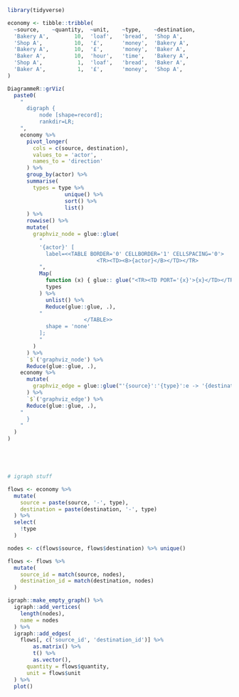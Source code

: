 ```r
library(tidyverse)

economy <- tibble::tribble(
  ~source,    ~quantity,  ~unit,    ~type,    ~destination,
  'Bakery A',        10,  'loaf',   'bread',  'Shop A',
  'Shop A',          10,  '£',      'money',  'Bakery A',
  'Bakery A',        10,  '£',      'money',  'Baker A',
  'Baker A',         10,  'hour',   'time',   'Bakery A',
  'Shop A',           1,  'loaf',   'bread',  'Baker A',
  'Baker A',          1,  '£',      'money',  'Shop A',
)

DiagrammeR::grViz(
  paste0(
    "
      digraph {
          node [shape=record];
          rankdir=LR;
    ",
    economy %>%
      pivot_longer(
        cols = c(source, destination),
        values_to = 'actor',
        names_to = 'direction'
      ) %>%
      group_by(actor) %>%
      summarise(
        types = type %>%
                  unique() %>%
                  sort() %>%
                  list()
      ) %>%
      rowwise() %>%
      mutate(
        graphviz_node = glue::glue(
          "
          '{actor}' [
            label=<<TABLE BORDER='0' CELLBORDER='1' CELLSPACING='0'>
                            <TR><TD><B>{actor}</B></TD></TR>
          ",
          Map(
            function (x) { glue:: glue("<TR><TD PORT='{x}'>{x}</TD></TR>") },
            types
          ) %>%
            unlist() %>%
            Reduce(glue::glue, .),
          "
                        </TABLE>>
            shape = 'none'
          ];
          "
        )
      ) %>%
      `$`('graphviz_node') %>%
      Reduce(glue::glue, .),
    economy %>%
      mutate(
        graphviz_edge = glue::glue("'{source}':'{type}':e -> '{destination}':'{type}':w")
      ) %>%
      `$`('graphviz_edge') %>%
      Reduce(glue::glue, .),
    "
      }
    "
  )
)





# igraph stuff

flows <- economy %>%
  mutate(
    source = paste(source, '-', type),
    destination = paste(destination, '-', type)
  ) %>%
  select(
    !type
  )

nodes <- c(flows$source, flows$destination) %>% unique()

flows <- flows %>%
  mutate(
    source_id = match(source, nodes),
    destination_id = match(destination, nodes)
  )

igraph::make_empty_graph() %>%
  igraph::add_vertices(
    length(nodes),
    name = nodes
  ) %>%
  igraph::add_edges(
    flows[, c('source_id', 'destination_id')] %>%
        as.matrix() %>%
        t() %>%
        as.vector(),
      quantity = flows$quantity,
      unit = flows$unit
  ) %>%
  plot()
```
